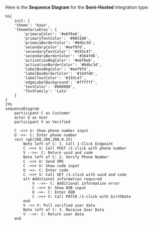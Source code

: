 Here is the **Sequence Diagram** for the **Semi-Hosted** integration type:

```mermaid
%%{
    init: {
    'theme': 'base',
    'themeVariables': {
        'primaryColor': '#e6f6e6',
        'primaryTextColor': '#003100',
        'primaryBorderColor': '#0dbc3d',
        'secondaryColor': '#eef9fd',
        'secondaryTextColor': '#193c47',
        'secondaryBorderColor': '#164fd6',
        'activationBkgColor': '#e6f6e6',
        'activationBorderColor': '#0dbc3d',
        'labelBoxBkgColor': '#eef9fd',
        'labelBoxBorderColor': '#164fd6',
        'labelTextColor': '#193c47',
        'edgeLabelBackground': '#ffffff',
        'textColor': '#000000',
        'fontFamily': 'Lato'
    }
}
}%%
sequenceDiagram
    participant C as Customer
    actor U as User
    participant V as Verified

    C ->>+ U: Show phone number input
    U ->>- C: Enter phone number
    rect rgb(200,200,200,0.25)
        Note left of C: 1. Call 1-Click Endpoint
        C ->>+ V: Call POST /1-click with phone number
        V -->>- C: Return uuid and code
        Note left of C: 2. Verify Phone Number
        C ->>+ U: Send SMS
        C ->>+ U: Show code input
        U ->>- C: Enter code
        C ->>+ V: Call GET /1-click with uuid and code
        alt Additional information required
            V -->>- C: Additional information error
            C ->>+ U: Show DOB input
            U ->>- C: Enter DOB
            C ->>+ V: Call PATCH /1-click with birthDate
        end
        V ->> V: Pull verified user data
        Note left of C: 3. Receive User Data
        V -->>- C: Return user data
    end
```
<br />